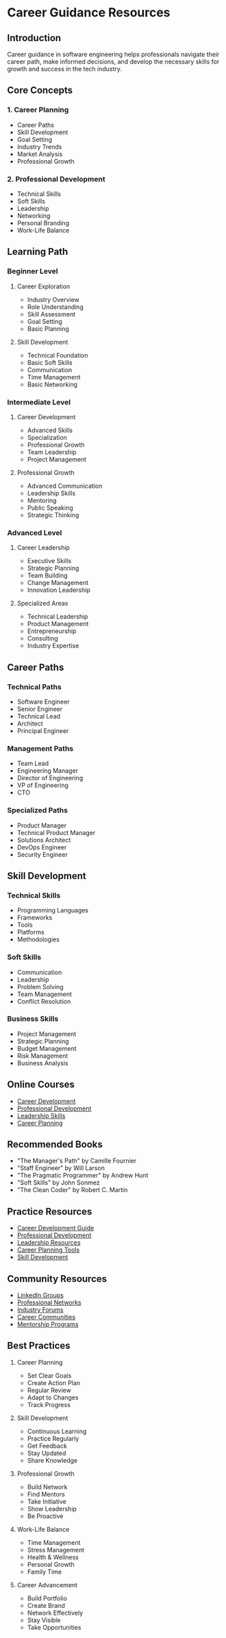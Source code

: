 # Career Guidance Resources

## Introduction
Career guidance in software engineering helps professionals navigate their career path, make informed decisions, and develop the necessary skills for growth and success in the tech industry.

## Core Concepts

### 1. Career Planning
- Career Paths
- Skill Development
- Goal Setting
- Industry Trends
- Market Analysis
- Professional Growth

### 2. Professional Development
- Technical Skills
- Soft Skills
- Leadership
- Networking
- Personal Branding
- Work-Life Balance

## Learning Path

### Beginner Level
1. Career Exploration
   - Industry Overview
   - Role Understanding
   - Skill Assessment
   - Goal Setting
   - Basic Planning

2. Skill Development
   - Technical Foundation
   - Basic Soft Skills
   - Communication
   - Time Management
   - Basic Networking

### Intermediate Level
1. Career Development
   - Advanced Skills
   - Specialization
   - Professional Growth
   - Team Leadership
   - Project Management

2. Professional Growth
   - Advanced Communication
   - Leadership Skills
   - Mentoring
   - Public Speaking
   - Strategic Thinking

### Advanced Level
1. Career Leadership
   - Executive Skills
   - Strategic Planning
   - Team Building
   - Change Management
   - Innovation Leadership

2. Specialized Areas
   - Technical Leadership
   - Product Management
   - Entrepreneurship
   - Consulting
   - Industry Expertise

## Career Paths

### Technical Paths
- Software Engineer
- Senior Engineer
- Technical Lead
- Architect
- Principal Engineer

### Management Paths
- Team Lead
- Engineering Manager
- Director of Engineering
- VP of Engineering
- CTO

### Specialized Paths
- Product Manager
- Technical Product Manager
- Solutions Architect
- DevOps Engineer
- Security Engineer

## Skill Development

### Technical Skills
- Programming Languages
- Frameworks
- Tools
- Platforms
- Methodologies

### Soft Skills
- Communication
- Leadership
- Problem Solving
- Team Management
- Conflict Resolution

### Business Skills
- Project Management
- Strategic Planning
- Budget Management
- Risk Management
- Business Analysis

## Online Courses
- [Career Development](https://www.coursera.org/specializations/career-development)
- [Professional Development](https://www.udemy.com/course/professional-development/)
- [Leadership Skills](https://www.coursera.org/learn/leadership-skills)
- [Career Planning](https://www.edx.org/course/career-planning)

## Recommended Books
- "The Manager's Path" by Camille Fournier
- "Staff Engineer" by Will Larson
- "The Pragmatic Programmer" by Andrew Hunt
- "Soft Skills" by John Sonmez
- "The Clean Coder" by Robert C. Martin

## Practice Resources
- [Career Development Guide](https://www.career.guide/)
- [Professional Development](https://www.professional-development.com/)
- [Leadership Resources](https://www.leadership-resources.com/)
- [Career Planning Tools](https://www.career-planning.com/)
- [Skill Development](https://www.skill-development.com/)

## Community Resources
- [LinkedIn Groups](https://www.linkedin.com/groups/)
- [Professional Networks](https://www.professional-networks.com/)
- [Industry Forums](https://www.industry-forums.com/)
- [Career Communities](https://www.career-communities.com/)
- [Mentorship Programs](https://www.mentorship-programs.com/)

## Best Practices
1. Career Planning
   - Set Clear Goals
   - Create Action Plan
   - Regular Review
   - Adapt to Changes
   - Track Progress

2. Skill Development
   - Continuous Learning
   - Practice Regularly
   - Get Feedback
   - Stay Updated
   - Share Knowledge

3. Professional Growth
   - Build Network
   - Find Mentors
   - Take Initiative
   - Show Leadership
   - Be Proactive

4. Work-Life Balance
   - Time Management
   - Stress Management
   - Health & Wellness
   - Personal Growth
   - Family Time

5. Career Advancement
   - Build Portfolio
   - Create Brand
   - Network Effectively
   - Stay Visible
   - Take Opportunities 